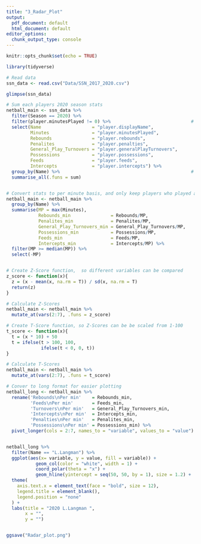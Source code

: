 ```yaml
---
title: "3_Radar_Plot"
output:
  pdf_document: default
  html_document: default
editor_options:
  chunk_output_type: console
---
```


```r
knitr::opts_chunk$set(echo = TRUE)
```

```r
library(tidyverse)
```


```r
# Read data
ssn_data <- read.csv("Data/SSN_2017_2020.csv")
```

```r
glimpse(ssn_data)
```


```r

# Sum each players 2020 season stats
netball_main <- ssn_data %>%
  filter(Season == 2020) %>%
  filter(player.minutesPlayed != 0) %>%                              # Remove players who didn't play any minutes
  select(Name                   = "player.displayName",
         Minutes                = "player.minutesPlayed",
         Rebounds               = "player.rebounds",           
         Penalites              = "player.penalties",   
         General_Play_Turnovers = "player.generalPlayTurnovers",
         Possessions            = "player.possessions", 
         Feeds                  = "player.feeds",         
         Intercepts             = "player.intercepts") %>%
  group_by(Name) %>%                                                 # Group by player to combine all instances of player
  summarise_all(.funs = sum)


# Convert stats to per minute basis, and only keep players who played above the median league minutes, as this will remove outlier players
netball_main <- netball_main %>%
  group_by(Name) %>%
  summarise(MP = max(Minutes),
            Rebounds_min               = Rebounds/MP,
            Penalites_min              = Penalites/MP,
            General_Play_Turnovers_min = General_Play_Turnovers/MP,
            Possessions_min            = Possessions/MP,
            Feeds_min                  = Feeds/MP,
            Intercepts_min             = Intercepts/MP) %>%
  filter(MP >= median(MP)) %>%                                           
  select(-MP)


# Create Z-Score function,  so different variables can be compared
z_score <- function(x){
  z = (x - mean(x, na.rm = T)) / sd(x, na.rm = T)
  return(z)
}

# Calculate Z-Scores
netball_main <- netball_main %>%
  mutate_at(vars(2:7), .funs = z_score)

# Create T-Score function, so Z-Scores can be be scaled from 1-100
t_score <- function(x){
  t = (x * 10) + 50
  t = ifelse(t > 100, 100, 
             ifelse(t < 0, 0, t))
}

# Calculate T-Scores
netball_main <- netball_main %>%
  mutate_at(vars(2:7), .funs = t_score)
```

```r

# Conver to long format for easier plotting
netball_long <- netball_main %>%
  rename('Rebounds\nPer min'    = Rebounds_min,
         'Feeds\nPer min'       = Feeds_min,
         'Turnovers\nPer min'   = General_Play_Turnovers_min,
         'Intercepts\nPer min'  = Intercepts_min,
         'Penalties\nPer min'   = Penalites_min,
         'Possessions\nPer min' = Possessions_min) %>%
  pivot_longer(cols = 2:7, names_to = "variable", values_to = "value")


netball_long %>%
  filter(Name == "L.Langman") %>%
  ggplot(aes(x= variable, y = value, fill = variable)) +
           geom_col(color = "white", width = 1) +
           coord_polar(theta = "x") +
           geom_hline(yintercept = seq(50, 50, by = 1), size = 1.2) +
  theme(
    axis.text.x = element_text(face = "bold", size = 12),
    legend.title = element_blank(),
    legend.position = "none"
  ) +
  labs(title = "2020 L.Langman ",
       x = "",
       y = "")


ggsave("Radar_plot.png")
```

